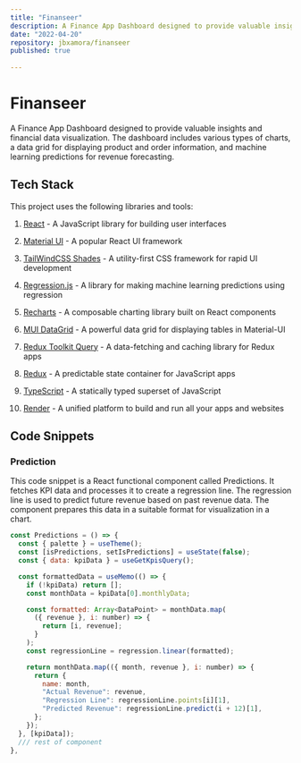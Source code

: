 ```yaml
---
title: "Finanseer"
description: A Finance App Dashboard designed to provide valuable insights and financial data visualization.
date: "2022-04-20"
repository: jbxamora/finanseer
published: true
  
---
```

# Finanseer

A Finance App Dashboard designed to provide valuable insights and financial data visualization. The dashboard includes various types of charts, a data grid for displaying product and order information, and machine learning predictions for revenue forecasting.

## Tech Stack
This project uses the following libraries and tools:

1. [React](https://reactjs.org/) - A JavaScript library for building user interfaces

2. [Material UI](https://mui.com/) - A popular React UI framework

3. [TailWindCSS Shades](https://tailwindcss.com/) - A utility-first CSS framework for rapid UI development

4. [Regression.js](https://github.com/Tom-Alexander/regression-js) - A library for making machine learning predictions using regression

5. [Recharts](https://recharts.org/) - A composable charting library built on React components

6. [MUI DataGrid](https://mui.com/components/data-grid/) - A powerful data grid for displaying tables in Material-UI

7. [Redux Toolkit Query](https://redux-toolkit.js.org/rtk-query/overview) - A data-fetching and caching library for Redux apps
8. [Redux](https://redux.js.org/) - A predictable state container for JavaScript apps

9. [TypeScript](https://www.typescriptlang.org/) - A statically typed superset of JavaScript

10. [Render](https://render.com/) - A unified platform to build and run all your apps and websites


## Code Snippets

### Prediction
This code snippet is a React functional component called Predictions. It fetches KPI data and processes it to create a regression line. The regression line is used to predict future revenue based on past revenue data. The component prepares this data in a suitable format for visualization in a chart.

```js
const Predictions = () => {
  const { palette } = useTheme();
  const [isPredictions, setIsPredictions] = useState(false);
  const { data: kpiData } = useGetKpisQuery();

  const formattedData = useMemo(() => {
    if (!kpiData) return [];
    const monthData = kpiData[0].monthlyData;

    const formatted: Array<DataPoint> = monthData.map(
      ({ revenue }, i: number) => {
        return [i, revenue];
      }
    );
    const regressionLine = regression.linear(formatted);

    return monthData.map(({ month, revenue }, i: number) => {
      return {
        name: month,
        "Actual Revenue": revenue,
        "Regression Line": regressionLine.points[i][1],
        "Predicted Revenue": regressionLine.predict(i + 12)[1],
      };
    });
  }, [kpiData]);
  /// rest of component
},
```